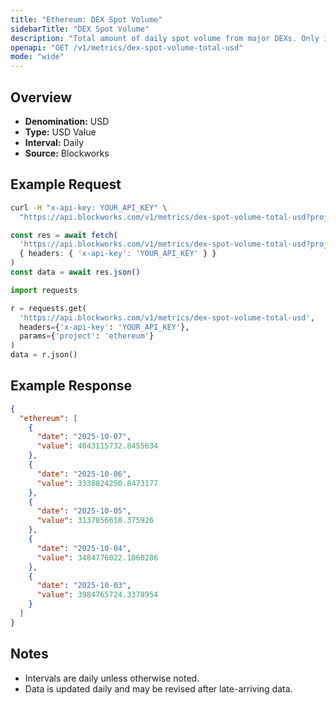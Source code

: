 ```yaml
---
title: "Ethereum: DEX Spot Volume"
sidebarTitle: "DEX Spot Volume"
description: "Total amount of daily spot volume from major DEXs. Only includes volumes from fee-paying liquidity pools."
openapi: "GET /v1/metrics/dex-spot-volume-total-usd"
mode: "wide"
---
```


## Overview

- **Denomination:** USD
- **Type:** USD Value
- **Interval:** Daily
- **Source:** Blockworks

## Example Request

<CodeGroup>

```bash cURL
curl -H "x-api-key: YOUR_API_KEY" \
  "https://api.blockworks.com/v1/metrics/dex-spot-volume-total-usd?project=ethereum"
```

```typescript TypeScript
const res = await fetch(
  'https://api.blockworks.com/v1/metrics/dex-spot-volume-total-usd?project=ethereum',
  { headers: { 'x-api-key': 'YOUR_API_KEY' } }
)
const data = await res.json()
```

```python Python
import requests

r = requests.get(
  'https://api.blockworks.com/v1/metrics/dex-spot-volume-total-usd',
  headers={'x-api-key': 'YOUR_API_KEY'},
  params={'project': 'ethereum'}
)
data = r.json()
```

</CodeGroup>

## Example Response

```json
{
  "ethereum": [
    {
      "date": "2025-10-07",
      "value": 4043115732.8455634
    },
    {
      "date": "2025-10-06",
      "value": 3338824250.8473177
    },
    {
      "date": "2025-10-05",
      "value": 3137856610.375926
    },
    {
      "date": "2025-10-04",
      "value": 3484776022.1060286
    },
    {
      "date": "2025-10-03",
      "value": 3984765724.3378954
    }
  ]
}
```

## Notes
- Intervals are daily unless otherwise noted.
- Data is updated daily and may be revised after late-arriving data.